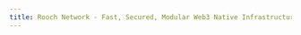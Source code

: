 ```yaml
---
title: Rooch Network - Fast, Secured, Modular Web3 Native Infrastructure
---
```



<TitleHero
  title="Rooch"
  slogan="Accelerating World's Transition to Decentralization"
  description="Rooch is a Fast, Modular, Secured, Developer-Friendly infrastructure
          solution for building Web3 Native applications"
  button="Learn More"
  buttonHref="/docs"
/>
